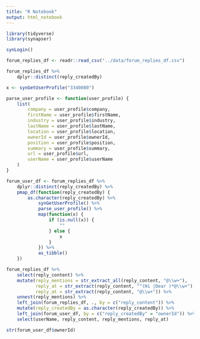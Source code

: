 ```yaml
---
title: "R Notebook"
output: html_notebook
---
```


```r
library(tidyverse)
library(synapser)
```

```r
synLogin()
```

```r
forum_replies_df <- readr::read_csv("../data/forum_replies_df.csv")
```

```r
forum_replies_df %>% 
    dplyr::distinct(reply_createdBy)
```

```r
x <- synGetUserProfile("3340080")

parse_user_profile <- function(user_profile) {
    list(
        company = user_profile$company,
        firstName = user_profile$firstName,
        industry = user_profile$industry,
        lastName = user_profile$lastName,
        location = user_profile$location,
        ownerId = user_profile$ownerId,
        position = user_profile$position,
        summary = user_profile$summary,
        url = user_profile$url,
        userName = user_profile$userName
    )
}

```


```r
forum_user_df <- forum_replies_df %>% 
    dplyr::distinct(reply_createdBy) %>% 
    pmap_df(function(reply_createdBy) {
        as.character(reply_createdBy) %>% 
            synGetUserProfile() %>% 
            parse_user_profile() %>% 
            map(function(x) {
                if (is.null(x)) {
                    ""
                } else {
                    x
                }
            }) %>% 
            as_tibble()
    })
```

```r
forum_replies_df %>% 
    select(reply_content) %>% 
    mutate(reply_mentions = str_extract_all(reply_content, "@\\w+"),
           reply_at = str_extract(reply_content, "^(Hi |Dear )*@\\w+"),
           reply_at = str_extract(reply_content, "@\\w+")) %>% 
    unnest(reply_mentions) %>% 
    left_join(forum_replies_df, ., by = c("reply_content")) %>% 
    mutate(reply_createdBy = as.character(reply_createdBy)) %>% 
    left_join(forum_user_df, by = c("reply_createdBy" = "ownerId")) %>% 
    select(userName, reply_content, reply_mentions, reply_at)
```

```r
str(forum_user_df$ownerId)
```

